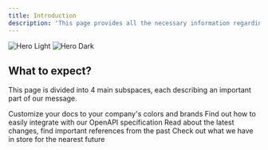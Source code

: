 ```yaml
---
title: Introduction
description: 'This page provides all the necessary information regarding the techincal side of Altera'
---
```


<img
  className="block dark:hidden"
  src="/images/hero-light.svg"
  alt="Hero Light"
/>
<img
  className="hidden dark:block"
  src="/images/hero-dark.svg"
  alt="Hero Dark"
/>

## What to expect?

This page is divided into 4 main subspaces, each describing an important part of our message.

<CardGroup cols={2}>
  <Card
    title="Learn about our projects"
    icon="pen-to-square"
    href="https://mintlify.com/docs/settings/global"
  >
    Customize your docs to your company's colors and brands
  </Card>
  <Card
    title="Browse API definitions"
    icon="code"
    href="https://mintlify.com/docs/api-playground/openapi"
  >
    Find out how to easily integrate with our OpenAPI specification
  </Card>
  <Card
    title="Find latest changes"
    icon="screwdriver-wrench"
    href="https://mintlify.com/docs/components/accordion"
  >
    Read about the latest changes, find important references from the past
  </Card>
  <Card
    title="See our plans"
    icon="stars"
    href="https://mintlify.com/customers"
  >
    Check out what we have in store for the nearest future
  </Card>
</CardGroup>
